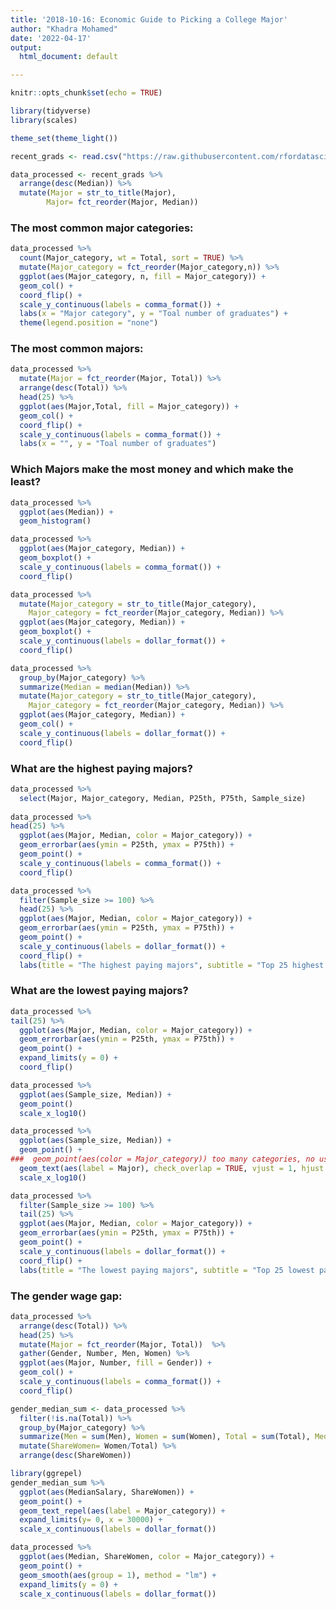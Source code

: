 ---
title: '2018-10-16: Economic Guide to Picking a College Major'
author: "Khadra Mohamed"
date: '2022-04-17'
output:
  html_document: default

---

```{r setup, include=FALSE}
knitr::opts_chunk$set(echo = TRUE)
```

```{r}
library(tidyverse)
library(scales)

theme_set(theme_light())
```

```{r}
recent_grads <- read.csv("https://raw.githubusercontent.com/rfordatascience/tidytuesday/master/data/2018/2018-10-16/recent-grads.csv")

data_processed <- recent_grads %>%
  arrange(desc(Median)) %>%
  mutate(Major = str_to_title(Major), 
        Major= fct_reorder(Major, Median))
```

### The most common major categories:

```{r}
data_processed %>%
  count(Major_category, wt = Total, sort = TRUE) %>%
  mutate(Major_category = fct_reorder(Major_category,n)) %>%
  ggplot(aes(Major_category, n, fill = Major_category)) +
  geom_col() +
  coord_flip() +
  scale_y_continuous(labels = comma_format()) +
  labs(x = "Major category", y = "Toal number of graduates") +
  theme(legend.position = "none")
```

### The most common majors:

```{r}
data_processed %>%
  mutate(Major = fct_reorder(Major, Total)) %>%
  arrange(desc(Total)) %>%
  head(25) %>%
  ggplot(aes(Major,Total, fill = Major_category)) +
  geom_col() +
  coord_flip() +
  scale_y_continuous(labels = comma_format()) +
  labs(x = "", y = "Toal number of graduates")

```

### Which Majors make the most money and which make the least? 

```{r}
data_processed %>%
  ggplot(aes(Median)) +
  geom_histogram()
```

```{r}
data_processed %>%
  ggplot(aes(Major_category, Median)) +
  geom_boxplot() + 
  scale_y_continuous(labels = comma_format()) +
  coord_flip()
```

```{r}
data_processed %>%
  mutate(Major_category = str_to_title(Major_category),
    Major_category = fct_reorder(Major_category, Median)) %>%
  ggplot(aes(Major_category, Median)) +
  geom_boxplot() +
  scale_y_continuous(labels = dollar_format()) + 
  coord_flip()
```

```{r}
data_processed %>%
  group_by(Major_category) %>%
  summarize(Median = median(Median)) %>%
  mutate(Major_category = str_to_title(Major_category),
    Major_category = fct_reorder(Major_category, Median)) %>%
  ggplot(aes(Major_category, Median)) +
  geom_col() +
  scale_y_continuous(labels = dollar_format()) + 
  coord_flip()
```

### What are the highest paying majors?

```{r}
data_processed %>%
  select(Major, Major_category, Median, P25th, P75th, Sample_size)
  
data_processed %>% 
head(25) %>%
  ggplot(aes(Major, Median, color = Major_category)) +
  geom_errorbar(aes(ymin = P25th, ymax = P75th)) +
  geom_point() +
  scale_y_continuous(labels = comma_format()) +
  coord_flip()
```

```{r}
data_processed %>% 
  filter(Sample_size >= 100) %>%
  head(25) %>%
  ggplot(aes(Major, Median, color = Major_category)) +
  geom_errorbar(aes(ymin = P25th, ymax = P75th)) +
  geom_point() +
  scale_y_continuous(labels = dollar_format()) +
  coord_flip() +
  labs(title = "The highest paying majors", subtitle = "Top 25 highest paid majors with >= 100 graduates surveyed", y = "Median salary of graduates")

```

### What are the lowest paying majors?

```{r}
data_processed %>% 
tail(25) %>%
  ggplot(aes(Major, Median, color = Major_category)) +
  geom_errorbar(aes(ymin = P25th, ymax = P75th)) +
  geom_point() +
  expand_limits(y = 0) +
  coord_flip()
```

```{r}
data_processed %>%
  ggplot(aes(Sample_size, Median)) +
  geom_point()
  scale_x_log10()
```

```{r}
data_processed %>%
  ggplot(aes(Sample_size, Median)) +
  geom_point() + 
###  geom_point(aes(color = Major_category)) too many categories, no useful information could be provided.
  geom_text(aes(label = Major), check_overlap = TRUE, vjust = 1, hjust = 1) +
  scale_x_log10()
```

```{r}
data_processed %>% 
  filter(Sample_size >= 100) %>%
  tail(25) %>%
  ggplot(aes(Major, Median, color = Major_category)) +
  geom_errorbar(aes(ymin = P25th, ymax = P75th)) +
  geom_point() +
  scale_y_continuous(labels = dollar_format()) +
  coord_flip() +
  labs(title = "The lowest paying majors", subtitle = "Top 25 lowest paid majors with >= 100 graduates surveyed", y = "Median salary of graduates")
```

### The gender wage gap:

```{r}
data_processed %>%
  arrange(desc(Total)) %>%
  head(25) %>%
  mutate(Major = fct_reorder(Major, Total))  %>%
  gather(Gender, Number, Men, Women) %>%
  ggplot(aes(Major, Number, fill = Gender)) + 
  geom_col() + 
  scale_y_continuous(labels = comma_format()) +
  coord_flip()
```

```{r}
gender_median_sum <- data_processed %>%
  filter(!is.na(Total)) %>%
  group_by(Major_category) %>%
  summarize(Men = sum(Men), Women = sum(Women), Total = sum(Total), MedianSalary = sum(Median * Sample_size) / sum(Sample_size)) %>%
  mutate(ShareWomen= Women/Total) %>%
  arrange(desc(ShareWomen))
```

```{r}
library(ggrepel)
gender_median_sum %>%
  ggplot(aes(MedianSalary, ShareWomen)) +
  geom_point() +
  geom_text_repel(aes(label = Major_category)) +
  expand_limits(y= 0, x = 30000) +
  scale_x_continuous(labels = dollar_format())
```

```{r}
data_processed %>%
  ggplot(aes(Median, ShareWomen, color = Major_category)) +
  geom_point() +
  geom_smooth(aes(group = 1), method = "lm") +
  expand_limits(y = 0) +
  scale_x_continuous(labels = dollar_format())
```

